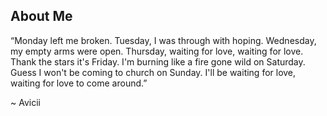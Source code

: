 ## About Me

“Monday left me broken. Tuesday, I was through with hoping. Wednesday, my empty arms were open. Thursday, waiting for love, waiting for love. Thank the stars it's Friday. I'm burning like a fire gone wild on Saturday. Guess I won't be coming to church on Sunday. I'll be waiting for love, waiting for love to come around.”

~ Avicii
